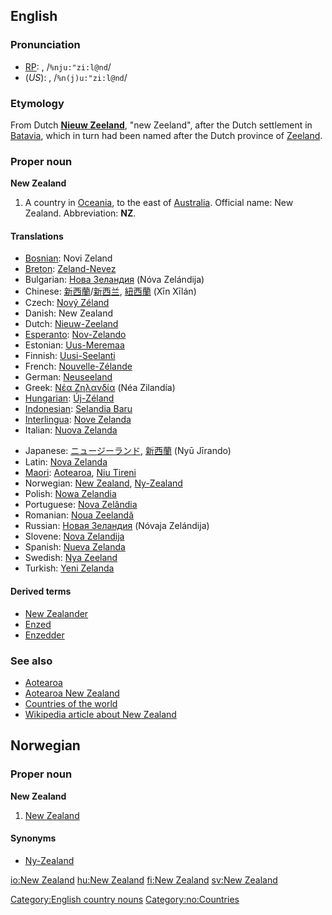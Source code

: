 ==English==
===Pronunciation===
*[[RP]]: {{IPAchar|"nyoo͞-zē'lənd, /ˌnjuːˈziːlənd/}}, /<tt>%nju:"zi:l@nd</tt>/
*(''US''): {{IPAchar|"n(y)oo͞-zē'lənd, /ˌn(j)uːˈziːlənd/}}, /<tt>%n(j)u:"zi:l@nd</tt>/

===Etymology===
From Dutch '''[[Nieuw Zeeland]]''', "new Zeeland", after the Dutch settlement in [[Batavia]], which in turn had been named after the Dutch province of [[Zeeland]].

===Proper noun===
'''New Zealand'''

#A country in [[Oceania]], to the east of [[Australia]]. Official name: New Zealand.  Abbreviation: '''NZ'''.

====Translations====
{{top}}
*[[Bosnian]]: Novi Zeland {{m}}
*[[Breton]]: [[Zeland-Nevez]]
*Bulgarian: [[Нова Зеландия]] (Nóva Zelándija) {{f}}
*Chinese: [[新西蘭]]/[[新西兰]], [[紐西蘭]] (Xīn Xīlán)
*Czech: [[Nový Zéland]]
*Danish: New Zealand
*Dutch: [[Nieuw-Zeeland]]
*[[Esperanto]]: [[Nov-Zelando]]
*Estonian: [[Uus-Meremaa]]
*Finnish: [[Uusi-Seelanti]]
*French: [[Nouvelle-Zélande]] {{f}}
*German: [[Neuseeland]] {{n}}
*Greek: [[Νέα Ζηλανδία]] (Néa Zilandía) {{f}}
*[[Hungarian]]: [[Új-Zéland]]
*[[Indonesian]]: [[Selandia Baru]]
*[[Interlingua]]: [[Nove Zelanda]]
*Italian: [[Nuova Zelanda]] {{f}}
{{mid}}
*Japanese: [[ニュージーランド]], [[新西蘭]] (Nyū Jīrando)
*Latin: [[Nova Zelanda]] {{f}}
*[[Maori]]: [[Aotearoa]], [[Niu Tireni]]
*Norwegian: [[#Norwegian|New Zealand]], [[Ny-Zealand]]
*Polish: [[Nowa Zelandia]] {{f}}
*Portuguese: [[Nova Zelândia]] {{f}}
*Romanian: [[Noua Zeelandă]] {{f}}
*Russian: [[Новая Зеландия]] (Nóvaja Zelándija) {{f}}
*Slovene: [[Nova Zelandija]] {{f}}
*Spanish: [[Nueva Zelanda]] {{f}}
*Swedish: [[Nya Zeeland]]
*Turkish: [[Yeni Zelanda]]
{{bottom}}

====Derived terms====
*[[New Zealander]]
*[[Enzed]]
*[[Enzedder]]

===See also===
*[[Aotearoa]]
*[[Aotearoa New Zealand]]
*[[Countries of the world]]
*[[w:New Zealand|Wikipedia article about New Zealand]]
[[Category:English country nouns]]

==Norwegian==
===Proper noun===
[[Category:no:Countries]]
'''New Zealand'''
#[[#English|New Zealand]]
====Synonyms====
*[[Ny-Zealand]]

[[io:New Zealand]]
[[hu:New Zealand]]
[[fi:New Zealand]]
[[sv:New Zealand]]